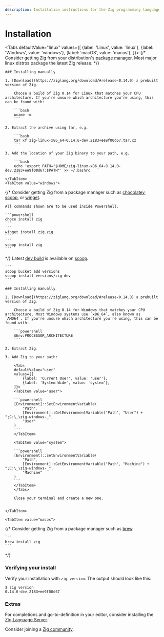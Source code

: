 ```yaml
---
description: Installation instructions for the Zig programming language on Linux, Windows, and macOS.
---
```



# Installation

<Tabs
    defaultValue="linux"
    values={[
        {label: 'Linux', value: 'linux'},
        {label: 'Windows', value: 'windows'},
        {label: 'macOS', value: 'macos'},
    ]}>
    <TabItem value="linux">
{/*
Consider getting Zig from your distribution's [package manager](https://github.com/ziglang/zig/wiki/Install-Zig-from-a-Package-Manager). Most major linux distros package the latest Zig release.
*/}

    ### Installing manually

    1. [Download](https://ziglang.org/download/#release-0.14.0) a prebuilt version of Zig.

        Choose a build of Zig 0.14 for Linux that matches your CPU architecture. If you're unsure which architecture you're using, this can be found with:

        ```bash
        uname -m
        ```

    2. Extract the archive using tar, e.g.

        ```bash
        tar xf zig-linux-x86_64-0.14.0-dev.2183+ee9f00d67.tar.xz
        ```

    3. Add the location of your Zig binary to your path, e.g.

        ```bash
        echo 'export PATH="$HOME/zig-linux-x86_64-0.14.0-dev.2183+ee9f00d67:$PATH"' >> ~/.bashrc
        ```
    </TabItem>
    <TabItem value="windows">
{/*
    Consider getting Zig from a package manager such as [chocolatey](https://chocolatey.org/), [scoop](https://scoop.sh/), or [winget](https://learn.microsoft.com/en-us/windows/package-manager/winget/#install-winget).

    All commands shown are to be used inside Powershell.

    ```powershell
    choco install zig
    ```
    ```
    winget install zig.zig
    ```
    ```
    scoop install zig
    ```
*/}
    Latest [dev build](https://scoop.sh/#/apps?q=zig&id=921df07e75042de645204262e784a17c2421944c) is available on [scoop](https://scoop.sh/#/apps?q=zig&id=7e124d6047c32d426e4143ab395d863fc9d6d491).

    ```
    scoop bucket add versions
    scoop install versions/zig-dev
    ```

    ### Installing manually

    1. [Download](https://ziglang.org/download/#release-0.14.0) a prebuilt version of Zig.

        Choose a build of Zig 0.14 for Windows that matches your CPU architecture. Most Windows systems use `x86_64`, also known as `AMD64`. If you're unsure which architecture you're using, this can be found with:

        ```powershell
        $Env:PROCESSOR_ARCHITECTURE
        ```

    2. Extract Zig.

    3. Add Zig to your path:

        <Tabs
        defaultValue="user"
        values={[
            {label: 'Current User', value: 'user'},
            {label: 'System Wide', value: 'system'},
        ]}>
        <TabItem value="user">

        ```powershell
        [Environment]::SetEnvironmentVariable(
            "Path",
            [Environment]::GetEnvironmentVariable("Path", "User") + ";C:\_\zig-windows-_",
            "User"
        )
        ```
        </TabItem>

        <TabItem value="system">

        ```powershell
        [Environment]::SetEnvironmentVariable(
            "Path",
            [Environment]::GetEnvironmentVariable("Path", "Machine") + ";C:\_\zig-windows-_",
            "Machine"
        )
        ```
        </TabItem>
        </Tabs>

        Close your terminal and create a new one.


    </TabItem>

    <TabItem value="macos">
{/*
    Consider getting Zig from a package manager such as [brew](https://brew.sh/).

    ```
    brew install zig
    ```
*/}
    </TabItem>

</Tabs>

### Verifying your install

Verify your installation with `zig version`. The output should look like this:

```
$ zig version
0.14.0-dev.2183+ee9f00d67
```

### Extras

For completions and go-to-definition in your editor, consider installing the [Zig Language Server](https://github.com/zigtools/zls/#installation).

Consider joining a [Zig community](https://github.com/ziglang/zig/wiki/Community).
